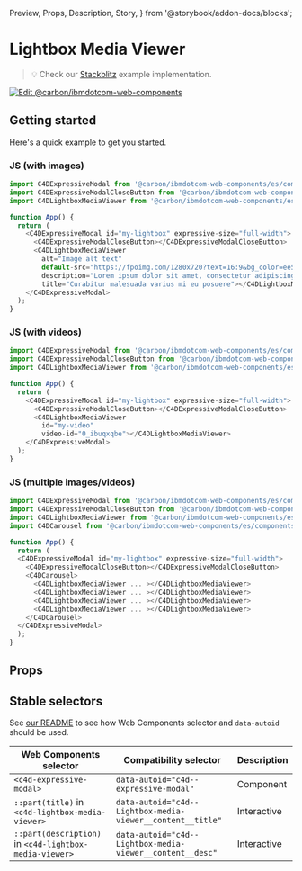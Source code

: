   Preview,
  Props,
  Description,
  Story,
} from '@storybook/addon-docs/blocks';

# Lightbox Media Viewer

> 💡 Check our
> [Stackblitz](https://stackblitz.com/github/carbon-design-system/carbon-for-ibm-dotcom/tree/main/packages/web-components/examples/stackblitz/components-react/lightbox-media-viewer)
> example implementation.

[![Edit @carbon/ibmdotcom-web-components](https://developer.stackblitz.com/img/open_in_stackblitz.svg)](https://stackblitz.com/github/carbon-design-system/carbon-for-ibm-dotcom/tree/main/packages/web-components/examples/stackblitz/components-react/lightbox-media-viewer)

## Getting started

Here's a quick example to get you started.

### JS (with images)

```javascript
import C4DExpressiveModal from '@carbon/ibmdotcom-web-components/es/components-react/expressive-modal/expressive-modal';
import C4DExpressiveModalCloseButton from '@carbon/ibmdotcom-web-components/es/components-react/expressive-modal/expressive-modal-close-button';
import C4DLightboxMediaViewer from '@carbon/ibmdotcom-web-components/es/components-react/lightbox-media-viewer/lightbox-media-viewer';

function App() {
  return (
    <C4DExpressiveModal id="my-lightbox" expressive-size="full-width">
      <C4DExpressiveModalCloseButton></C4DExpressiveModalCloseButton>
      <C4DLightboxMediaViewer
        alt="Image alt text"
        default-src="https://fpoimg.com/1280x720?text=16:9&bg_color=ee5396&text_color=161616"
        description="Lorem ipsum dolor sit amet, consectetur adipiscing elit. Aenean et ultricies est.Mauris iaculis eget dolor nec hendrerit."
        title="Curabitur malesuada varius mi eu posuere"></C4DLightboxMediaViewer>
    </C4DExpressiveModal>
  );
}
```

### JS (with videos)

```javascript
import C4DExpressiveModal from '@carbon/ibmdotcom-web-components/es/components-react/expressive-modal/expressive-modal';
import C4DExpressiveModalCloseButton from '@carbon/ibmdotcom-web-components/es/components-react/expressive-modal/expressive-modal-close-button';
import C4DLightboxMediaViewer from '@carbon/ibmdotcom-web-components/es/components-react/lightbox-media-viewer/lightbox-media-viewer';

function App() {
  return (
    <C4DExpressiveModal id="my-lightbox" expressive-size="full-width">
      <C4DExpressiveModalCloseButton></C4DExpressiveModalCloseButton>
      <C4DLightboxMediaViewer
        id="my-video"
        video-id="0_ibuqxqbe"></C4DLightboxMediaViewer>
    </C4DExpressiveModal>
  );
}
```

### JS (multiple images/videos)

```javascript
import C4DExpressiveModal from '@carbon/ibmdotcom-web-components/es/components-react/expressive-modal/expressive-modal';
import C4DExpressiveModalCloseButton from '@carbon/ibmdotcom-web-components/es/components-react/expressive-modal/expressive-modal-close-button';
import C4DLightboxMediaViewer from '@carbon/ibmdotcom-web-components/es/components-react/lightbox-media-viewer/lightbox-media-viewer';
import C4DCarousel from '@carbon/ibmdotcom-web-components/es/components-react/carousel/carousel';

function App() {
  return (
  <C4DExpressiveModal id="my-lightbox" expressive-size="full-width">
    <C4DExpressiveModalCloseButton></C4DExpressiveModalCloseButton>
    <C4DCarousel>
      <C4DLightboxMediaViewer ... ></C4DLightboxMediaViewer>
      <C4DLightboxMediaViewer ... ></C4DLightboxMediaViewer>
      <C4DLightboxMediaViewer ... ></C4DLightboxMediaViewer>
      <C4DLightboxMediaViewer ... ></C4DLightboxMediaViewer>
    </C4DCarousel>
  </C4DExpressiveModal>
  );
}
```

## Props

<Props of={PropTypesRef} />

## Stable selectors

See
[our README](https://github.com/carbon-design-system/carbon-for-ibm-dotcom/tree/main/packages/web-components#stable-selectors-for-analytics-and-integratione2e-testing-in-web-components)
to see how Web Components selector and `data-autoid` should be used.

| Web Components selector                                | Compatibility selector                                     | Description |
| ------------------------------------------------------ | ---------------------------------------------------------- | ----------- |
| `<c4d-expressive-modal>`                               | `data-autoid="c4d--expressive-modal"`                      | Component   |
| `::part(title)` in `<c4d-lightbox-media-viewer>`       | `data-autoid="c4d--Lightbox-media-viewer__content__title"` | Interactive |
| `::part(description)` in `<c4d-lightbox-media-viewer>` | `data-autoid="c4d--Lightbox-media-viewer__content__desc"`  | Interactive |

<Description markdown={contributing} />
